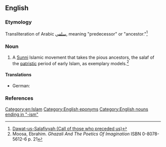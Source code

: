 {{wikipedia}}
==English==

===Etymology===
Transliteration of Arabic [[سلفي]], meaning "predecessor" or "ancestor."<ref>[http://muttaqun.com/salafiyyah.html Dawat-us-Salafiyyah (Call of those who preceded us)]</ref>

===Noun===
{{en-noun|-}}

# A [[Sunni]] Islamic movement that takes the pious ancestors, the salaf of the [[patristic]] period of early Islam, as exemplary models.<ref>Moosa, Ebrahim. ''Ghazali And The Poetics Of Imagination'' ISBN 0-8078-5612-6 p. 21</ref> 

====Translations====
{{trans-top}}
* German: {{t|de|Salafismus|m}}
{{trans-mid}}
{{trans-bottom}}

===References===
<references/>

[[Category:en:Islam]]
[[Category:English eponyms]]
[[Category:English nouns ending in "-ism"]]